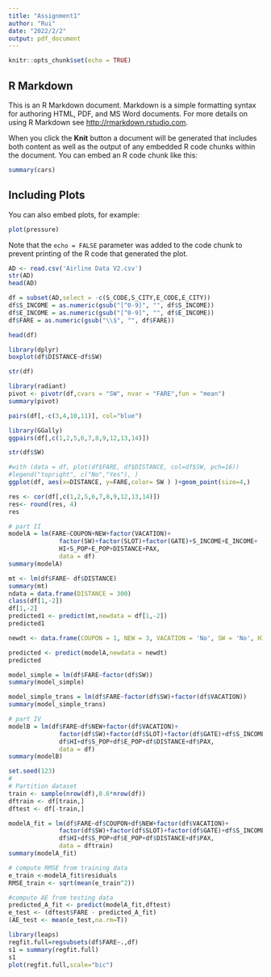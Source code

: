 ---
title: "Assignment1"
author: "Rui"
date: "2022/2/2"
output: pdf_document
---

```{r setup, include=FALSE}
knitr::opts_chunk$set(echo = TRUE)
```

## R Markdown

This is an R Markdown document. Markdown is a simple formatting syntax for authoring HTML, PDF, and MS Word documents. For more details on using R Markdown see <http://rmarkdown.rstudio.com>.

When you click the **Knit** button a document will be generated that includes both content as well as the output of any embedded R code chunks within the document. You can embed an R code chunk like this:

```{r cars}
summary(cars)
```

## Including Plots

You can also embed plots, for example:

```{r pressure, echo=FALSE}
plot(pressure)
```

Note that the `echo = FALSE` parameter was added to the code chunk to prevent printing of the R code that generated the plot.
```{r}
AD <- read.csv('Airline Data V2.csv')
str(AD)
head(AD)
```
```{r}
df = subset(AD,select = -c(S_CODE,S_CITY,E_CODE,E_CITY))
df$S_INCOME = as.numeric(gsub("[^0-9]", "", df$S_INCOME))
df$E_INCOME = as.numeric(gsub("[^0-9]", "", df$E_INCOME))
df$FARE = as.numeric(gsub("\\$", "", df$FARE))

head(df)

```


```{r}
library(dplyr)
boxplot(df$DISTANCE~df$SW)
```
```{r}
str(df)
```


```{r}
library(radiant)
pivot <- pivotr(df,cvars = "SW", nvar = "FARE",fun = "mean")
summary(pivot)

```
```{r}
pairs(df[,-c(3,4,10,11)], col="blue")

```


```{r}
library(GGally)
ggpairs(df[,c(1,2,5,6,7,8,9,12,13,14)])

```

```{r}
str(df$SW)
```

```{r}
#with (data = df, plot(df$FARE, df$DISTANCE, col=df$SW, pch=16)) 
#legend("topright", c("No","Yes"), ) 
ggplot(df, aes(x=DISTANCE, y=FARE,color= SW ) )+geom_point(size=4,) 

```


```{r}
res <- cor(df[,c(1,2,5,6,7,8,9,12,13,14)])
res<- round(res, 4)
res
```

```{r}
# part II
modelA = lm(FARE~COUPON+NEW+factor(VACATION)+     
              factor(SW)+factor(SLOT)+factor(GATE)+S_INCOME+E_INCOME+
              HI+S_POP+E_POP+DISTANCE+PAX,
              data = df)
summary(modelA)


```
```{r}
mt <- lm(df$FARE~ df$DISTANCE)
summary(mt)
ndata = data.frame(DISTANCE = 300)
class(df[1,-2])
df[1,-2]
predicted1 <- predict(mt,newdata = df[1,-2])
predicted1
```




```{r}
newdt <- data.frame(COUPON = 1, NEW = 3, VACATION = 'No', SW = 'No', HI =6000, S_INCOME = 2000, E_INCOME = 2000, S_POP = 4000000, E_POP=7150000, SLOT='Free', GATE = 'Constrained', DISTANCE = 1000,PAX = 6000) 


```


```{r}
predicted <- predict(modelA,newdata = newdt)
predicted
```


```{r}
model_simple = lm(df$FARE~factor(df$SW))
summary(model_simple)
```


```{r}
model_simple_trans = lm(df$FARE~factor(df$SW)+factor(df$VACATION))
summary(model_simple_trans)

```

```{r}
# part IV
modelB = lm(df$FARE~df$NEW+factor(df$VACATION)+
              factor(df$SW)+factor(df$SLOT)+factor(df$GATE)+df$S_INCOME+df$E_INCOME+
              df$HI+df$S_POP+df$E_POP+df$DISTANCE+df$PAX,
              data = df)
summary(modelB)
```

```{r}
set.seed(123)
#
# Partition dataset
train <- sample(nrow(df),0.6*nrow(df))
dftrain <- df[train,]
dftest <- df[-train,]

```


```{r}
modelA_fit = lm(df$FARE~df$COUPON+df$NEW+factor(df$VACATION)+     
              factor(df$SW)+factor(df$SLOT)+factor(df$GATE)+df$S_INCOME+df$E_INCOME+
              df$HI+df$S_POP+df$E_POP+df$DISTANCE+df$PAX,
              data = dftrain)
summary(modelA_fit)
```


```{r}
# compute RMSE from training data
e_train <-modelA_fit$residuals
RMSE_train <- sqrt(mean(e_train^2))
```


```{r}
#compute AE from testing data
predicted_A_fit <- predict(modelA_fit,dftest)
e_test <- (dftest$FARE - predicted_A_fit)
(AE_test <- mean(e_test,na.rm=T))
```


```{r}
library(leaps)
regfit.full=regsubsets(df$FARE~.,df)
s1 = summary(regfit.full)
s1
plot(regfit.full,scale="bic")
```


```{r}
```


```{r}
```


```{r}
```

